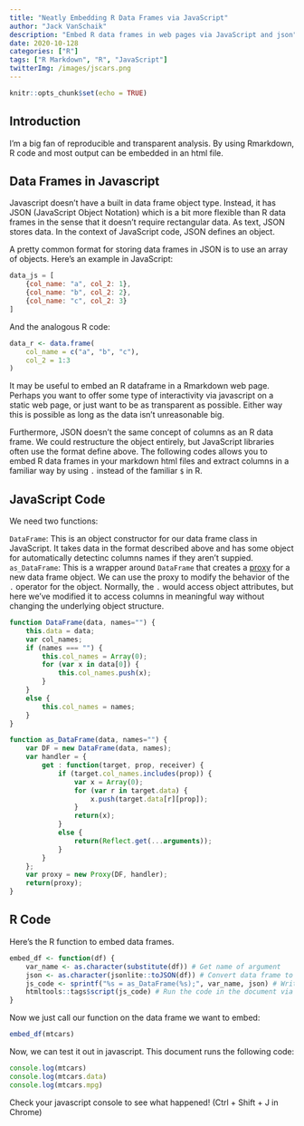 ```yaml
---
title: "Neatly Embedding R Data Frames via JavaScript"
author: "Jack VanSchaik"
description: "Embed R data frames in web pages via JavaScript and json"
date: 2020-10-128
categories: ["R"]
tags: ["R Markdown", "R", "JavaScript"]
twitterImg: /images/jscars.png
---
```



```r
knitr::opts_chunk$set(echo = TRUE)
```


## Introduction

I'm a big fan of reproducible and transparent analysis. By using Rmarkdown, R code and most output can be embedded in an html file. 

## Data Frames in Javascript

Javascript doesn't have a built in data frame object type. Instead, it has JSON (JavaScript Object Notation) which is a bit more flexible than R data frames in the sense that it doesn't require rectangular data. As text, JSON stores data. In the context of JavaScript code, JSON defines an object.

A pretty common format for storing data frames in JSON is to use an array of objects. Here's an example in JavaScript:

```js
data_js = [
    {col_name: "a", col_2: 1},
    {col_name: "b", col_2: 2},
    {col_name: "c", col_2: 3}
]
```

And the analogous R code:

```r
data_r <- data.frame(
    col_name = c("a", "b", "c"),
    col_2 = 1:3
)
```

It may be useful to embed an R dataframe in a Rmarkdown web page. Perhaps you want to offer some type of interactivity via javascript on a static web page, or just want to be as transparent as possible. Either way this is possible as long as the data isn't unreasonable big.

Furthermore, JSON doesn't the same concept of columns as an R data frame. We could restructure the object entirely, but JavaScript libraries often use the format define above. The following codes allows you to embed R data frames in your markdown html files and extract columns in a familiar way by using `.` instead of the familiar `$` in R. 

## JavaScript Code

We need two functions:

`DataFrame`: This is an object constructor for our data frame class in JavaScript. It takes data in the format described above and has some object for automatically detectinc columns names if they aren't suppied.
`as_DataFrame`: This is a wrapper around `DataFrame` that creates a [proxy](https://developer.mozilla.org/en-US/docs/Web/JavaScript/Reference/Global_Objects/Proxy) for a new data frame object. We can use the proxy to modify the behavior of the `.` operator for the object. Normally, the `.` would access object attributes, but here we've modified it to access columns in meaningful way without changing the underlying object structure.

```js
function DataFrame(data, names="") {
    this.data = data;
    var col_names;
    if (names === "") {
        this.col_names = Array(0);
        for (var x in data[0]) {
            this.col_names.push(x);
        }
    }
    else {
        this.col_names = names;
    }
}

function as_DataFrame(data, names="") {
    var DF = new DataFrame(data, names);
    var handler = {
        get : function(target, prop, receiver) {
            if (target.col_names.includes(prop)) {
                var x = Array(0);
                for (var r in target.data) {
                    x.push(target.data[r][prop]);
                }
                return(x);
            }
            else {
                return(Reflect.get(...arguments));
            }
        }
    };
    var proxy = new Proxy(DF, handler);
    return(proxy);
}
```

## R Code

Here's the R function to embed data frames.

```r
embed_df <- function(df) {
    var_name <- as.character(substitute(df)) # Get name of argument
    json <- as.character(jsonlite::toJSON(df)) # Convert data frame to JSON text
    js_code <- sprintf("%s = as_DataFrame(%s);", var_name, json) # Write JavaScript code 
    htmltools::tags$script(js_code) # Run the code in the document via a <script> tag
}

```

Now we just call our function on the data frame we want to embed:

```r
embed_df(mtcars)
```

Now, we can test it out in javascript. This document runs the following code:

```js
console.log(mtcars)
console.log(mtcars.data)
console.log(mtcars.mpg)
```

Check your javascript console to see what happened! (Ctrl + Shift + J in Chrome)
